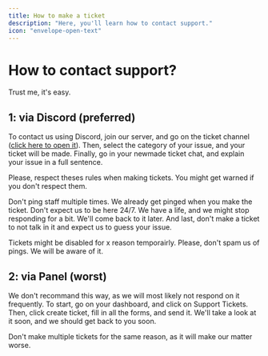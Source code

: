 ```yaml
---
title: How to make a ticket
description: "Here, you'll learn how to contact support."
icon: "envelope-open-text"
---
```


# How to contact support?
Trust me, it's easy.

## 1: via Discord (preferred)
To contact us using Discord, join our server, and go on the ticket channel ([click here to open it](https://discord.com/channels/1030919416680038460/1046855982145355846)).
Then, select the category of your issue, and your ticket will be made.
Finally, go in your newmade ticket chat, and explain your issue in a full sentence. 

<Warning>Please, respect theses rules when making tickets. You might get warned if you don't respect them.

Don't ping staff multiple times. We already get pinged when you make the ticket.
Don't expect us to be here 24/7. We have a life, and we might stop responding for a bit. We'll come back to it later.
And last, don't make a ticket to not talk in it and expect us to guess your issue.</Warning>

<Tip>Tickets might be disabled for x reason temporairly. Please, don't spam us of pings. We will be aware of it.</Tip>

## 2: via Panel (worst)
We don't recommand this way, as we will most likely not respond on it frequently.
To start, go on your dashboard, and click on Support Tickets. Then, click create ticket, fill in all the forms, and send it.
We'll take a look at it soon, and we should get back to you soon.

<Note>Don't make multiple tickets for the same reason, as it will make our matter worse.</Note>

